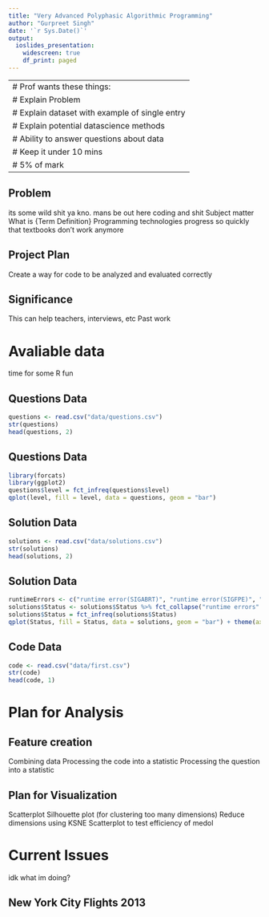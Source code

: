 ```yaml
---
title: "Very Advanced Polyphasic Algorithmic Programming"
author: "Gurpreet Singh"
date: '`r Sys.Date()`'
output:
  ioslides_presentation:
    widescreen: true
    df_print: paged
---
```


---
# Prof wants these things:
# Explain Problem
# Explain dataset with example of single entry
# Explain potential datascience methods
# Ability to answer questions about data
# Keep it under 10 mins
# 5% of mark
---

## Problem

its some wild shit ya kno. mans  be out here coding and shit
Subject matter
What is {Term Definition}
Programming technologies progress so quickly that textbooks don't work anymore

## Project Plan

Create a way for code to be analyzed and evaluated correctly
 
## Significance

This can help teachers, interviews, etc
Past work

# Avaliable data
time for some R fun

## Questions Data {.smaller}

```r
questions <- read.csv("data/questions.csv")
str(questions)
head(questions, 2)
```

## Questions Data {.smaller}
```r
library(forcats)
library(ggplot2)
questions$level = fct_infreq(questions$level)
qplot(level, fill = level, data = questions, geom = "bar")
```

## Solution Data {.smaller}

```r
solutions <- read.csv("data/solutions.csv")
str(solutions)
head(solutions, 2)
```

## Solution Data {.smaller}

```r
runtimeErrors <- c("runtime error(SIGABRT)", "runtime error(SIGFPE)", "runtime error(OTHER)", "runtime error(NZEC)", "runtime error(SIGXFSZ)", "runtime error(SIGSEGV)", "")
solutions$Status <- solutions$Status %>% fct_collapse("runtime errors" = runtimeErrors)
solutions$Status = fct_infreq(solutions$Status)
qplot(Status, fill = Status, data = solutions, geom = "bar") + theme(axis.text.x = element_text(angle = 90, hjust = 1))
```

## Code Data {.smaller}

```r
code <- read.csv("data/first.csv")
str(code)
head(code, 1)
```

# Plan for Analysis

## Feature creation
Combining data
Processing the code into a statistic
Processing the question into a statistic

## Plan for Visualization
Scatterplot
Silhouette plot (for clustering too many dimensions)
Reduce dimensions using KSNE
Scatterplot to test efficiency of medol

# Current Issues
idk what im doing?

## New York City Flights 2013 {.smaller}

